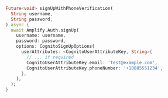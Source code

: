 ```dart
Future<void> signUpWithPhoneVerification(
  String username,
  String password,
) async {
  await Amplify.Auth.signUp(
    username: username,
    password: password,
    options: CognitoSignUpOptions(
      userAttributes: <CognitoUserAttributeKey, String>{
        // ... if required
        CognitoUserAttributeKey.email: 'test@example.com',
        CognitoUserAttributeKey.phoneNumber: '+18885551234',
      },
    ),
  );
}
```
